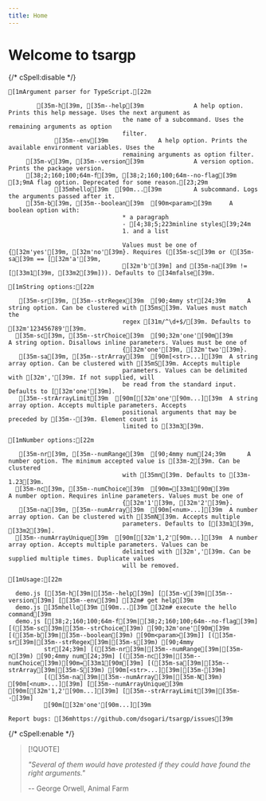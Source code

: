 ```yaml
---
title: Home
---
```


# Welcome to tsargp

{/* cSpell:disable */}

```ansi
[1mArgument parser for TypeScript.[22m

        [35m-h[39m, [35m--help[39m              A help option. Prints this help message. Uses the next argument as
                                the name of a subcommand. Uses the remaining arguments as option
                                filter.
             [35m--env[39m              A help option. Prints the available environment variables. Uses the
                                remaining arguments as option filter.
     [35m-v[39m, [35m--version[39m              A version option. Prints the package version.
     [38;2;160;100;64m-f[39m, [38;2;160;100;64m--no-flag[39m              [3;9mA flag option. Deprecated for some reason.[23;29m
             [35mhello[39m  [90m...[39m         A subcommand. Logs the arguments passed after it.
     [35m-b[39m, [35m--boolean[39m  [90m<param>[39m     A boolean option with:
                                * a paragraph
                                - [4;38;5;223minline styles[39;24m
                                1. and a list

                                Values must be one of {[32m'yes'[39m, [32m'no'[39m}. Requires ([35m-sc[39m or ([35m-sa[39m == [[32m'a'[39m,
                                [32m'b'[39m] and [35m-na[39m != [[33m1[39m, [33m2[39m])). Defaults to [34mfalse[39m.

[1mString options:[22m

   [35m-sr[39m, [35m--strRegex[39m  [90;4mmy str[24;39m      A string option. Can be clustered with [35ms[39m. Values must match the
                                regex [31m/^\d+$/[39m. Defaults to [32m'123456789'[39m.
  [35m-sc[39m, [35m--strChoice[39m  [90;32m'one'[90m[39m       A string option. Disallows inline parameters. Values must be one of
                                {[32m'one'[39m, [32m'two'[39m}.
   [35m-sa[39m, [35m--strArray[39m  [90m[<str>...][39m  A string array option. Can be clustered with [35mS[39m. Accepts multiple
                                parameters. Values can be delimited with [32m','[39m. If not supplied, will
                                be read from the standard input. Defaults to [[32m'one'[39m].
   [35m--strArrayLimit[39m  [90m[[32m'one'[90m...][39m  A string array option. Accepts multiple parameters. Accepts
                                positional arguments that may be preceded by [35m--[39m. Element count is
                                limited to [33m3[39m.

[1mNumber options:[22m

   [35m-nr[39m, [35m--numRange[39m  [90;4mmy num[24;39m      A number option. The minimum accepted value is [33m-2[39m. Can be clustered
                                with [35mn[39m. Defaults to [33m-1.23[39m.
  [35m-nc[39m, [35m--numChoice[39m  [90m=[33m1[90m[39m          A number option. Requires inline parameters. Values must be one of
                                {[32m'1'[39m, [32m'2'[39m}.
   [35m-na[39m, [35m--numArray[39m  [90m[<num>...][39m  A number array option. Can be clustered with [35mN[39m. Accepts multiple
                                parameters. Defaults to [[33m1[39m, [33m2[39m].
  [35m--numArrayUnique[39m  [90m[[32m'1,2'[90m...][39m  A number array option. Accepts multiple parameters. Values can be
                                delimited with [32m','[39m. Can be supplied multiple times. Duplicate values
                                will be removed.

[1mUsage:[22m

  demo.js [[35m-h[39m|[35m--help[39m] [[35m-v[39m|[35m--version[39m] [[35m--env[39m] [32m# get help[39m
  demo.js [35mhello[39m [90m...[39m [32m# execute the hello command[39m
  demo.js [[38;2;160;100;64m-f[39m|[38;2;160;100;64m--no-flag[39m] [([35m-sc[39m|[35m--strChoice[39m) [90;32m'one'[90m[39m [([35m-b[39m|[35m--boolean[39m) [90m<param>[39m]] [([35m-sr[39m|[35m--strRegex[39m|[35m-s[39m) [90;4mmy
          str[24;39m] [([35m-nr[39m|[35m--numRange[39m|[35m-n[39m) [90;4mmy num[24;39m] [([35m-nc[39m|[35m--numChoice[39m)[90m=[33m1[90m[39m] [([35m-sa[39m|[35m--strArray[39m|[35m-S[39m) [90m[<str>...][39m|[35m-[39m]
          [([35m-na[39m|[35m--numArray[39m|[35m-N[39m) [90m[<num>...][39m] [[35m--numArrayUnique[39m [90m[[32m'1,2'[90m...][39m] [[35m--strArrayLimit[39m|[35m--[39m]
          [90m[[32m'one'[90m...][39m

Report bugs: [36mhttps://github.com/dsogari/tsargp/issues[39m
```

{/* cSpell:enable */}

> [!QUOTE]
>
> _"Several of them would have protested if they could have found the right arguments."_
>
> -- George Orwell, Animal Farm
